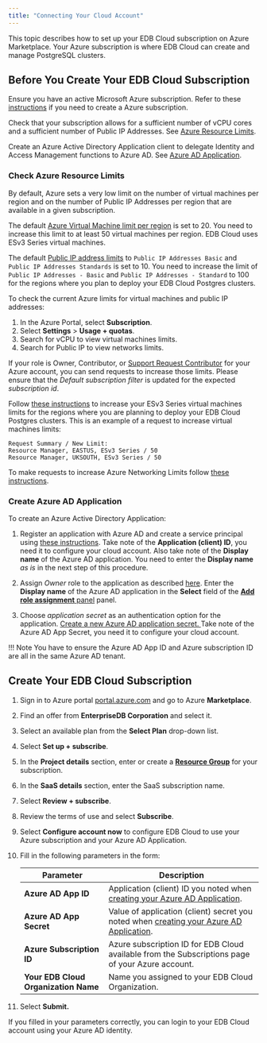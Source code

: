 ```yaml
---
title: "Connecting Your Cloud Account"
---
```


This topic describes how to set up your EDB Cloud subscription on Azure Marketplace. Your Azure subscription is where EDB Cloud can create and manage PostgreSQL clusters.

## Before You Create Your EDB Cloud Subscription

Ensure you have an active Microsoft Azure subscription. Refer to these [instructions](https://docs.microsoft.com/en-us/azure/cost-management-billing/manage/create-subscription) if you need to create a Azure subscription.

Check that your subscription allows for a sufficient number of vCPU cores and a sufficient number of Public IP Addresses. See [Azure Resource Limits](#increase-azure-resource-limits).

Create an Azure Active Directory Application client to delegate Identity and Access Management functions to Azure AD. See [Azure AD Application](#create-azure-ad-application).

### Check Azure Resource Limits

By default, Azure sets a very low limit on the number of virtual machines per region and on the number of Public IP Addresses per region that are available in a given subscription. 

The default [Azure Virtual Machine  limit per region](https://docs.microsoft.com/en-us/azure/azure-resource-manager/management/azure-subscription-service-limits#virtual-machines-limits---azure-resource-manager) is set to 20. You need to increase this limit to at least 50 virtual machines per region. EDB Cloud uses ESv3 Series virtual machines. 

The default [Public IP address limits](https://docs.microsoft.com/en-us/azure/azure-resource-manager/management/azure-subscription-service-limits#publicip-address) to `Public IP Addresses Basic` and `Public IP Addresses Standards` is set to 10. You need to increase the limit of `Public IP Addresses - Basic` and `Public IP Addresses - Standard` to 100 for the regions where you plan to deploy your EDB Cloud Postgres clusters.

To check the current Azure limits for virtual machines and public IP addresses:

1. In the Azure Portal, select **Subscription**.
2. Select **Settings** > **Usage + quotas**.
1. Search for vCPU to view virtual machines limits.
1. Search for Public IP to view networks limits.

If your role is Owner, Contributor, or [Support Request Contributor](https://docs.microsoft.com/en-us/azure/role-based-access-control/built-in-roles#support-request-contributor) for your Azure account, you can send requests to increase those limits. Please ensure that the *Default subscription filter* is updated for the expected *subscription id*.

Follow [these instructions](https://docs.microsoft.com/en-us/azure/azure-portal/supportability/per-vm-quota-requests#request-a-standard-quota-increase-from-help--support) to increase your ESv3 Series virtual machines limits for the regions where you are planning to deploy your EDB Cloud Postgres clusters. This is an example of a request to increase virtual machines limits:

```
Request Summary / New Limit:
Resource Manager, EASTUS, ESv3 Series / 50
Resource Manager, UKSOUTH, ESv3 Series / 50

```
To make requests to increase Azure Networking Limits follow [these instructions](https://docs.microsoft.com/en-us/azure/azure-portal/supportability/networking-quota-requests#request-networking-quota-increase-at-subscription-level-using-help--support).

### Create Azure AD Application

To create an Azure Active Directory Application:
1. Register an application with Azure AD and create a service principal using [these instructions](https://docs.microsoft.com/en-us/azure/active-directory/develop/howto-create-service-principal-portal#register-an-application-with-azure-ad-and-create-a-service-principal).
Take note of the **Application (client) ID**, you need it to configure your cloud account. Also take note of the **Display name** of the Azure AD application. You need to enter the **Display name** _as is_ in the next step of this procedure. 

2. Assign _Owner_ role to the application as described [here](https://docs.microsoft.com/en-us/azure/active-directory/develop/howto-create-service-principal-portal#assign-a-role-to-the-application). Enter the **Display name** of the Azure AD application in the **Select** field of the [**Add role assignment** panel](https://docs.microsoft.com/en-us/azure/role-based-access-control/role-assignments-portal?tabs=current#step-2-open-the-add-role-assignment-pane) panel.

3. Choose _application secret_ as an authentication option for the application. [Create a new Azure AD application secret. ](https://docs.microsoft.com/en-us/azure/active-directory/develop/howto-create-service-principal-portal#option-2-create-a-new-application-secret) Take note of the Azure AD App Secret, you need it to configure your cloud account.


!!! Note
    You have to ensure the Azure AD App ID and Azure subscription ID are all in the same Azure AD tenant.



## Create Your EDB Cloud Subscription

1. Sign in to Azure portal [portal.azure.com](https://portal.azure.com/) and go to Azure **Marketplace**.
2. Find an offer from **EnterpriseDB Corporation** and select it.
3. Select an available plan from the **Select Plan** drop-down list. 
4. Select **Set up + subscribe**. 
5. In the **Project details** section, enter or create a [**Resource Group**](https://docs.microsoft.com/en-us/azure/azure-resource-manager/management/manage-resource-groups-portal#what-is-a-resource-group) for your subscription. 
6. In the **SaaS details** section, enter the SaaS subscription name.
7. Select **Review + subscribe**.
8. Review the terms of use and select **Subscribe**.
9. Select **Configure account now** to configure EDB Cloud to use your Azure subscription and your Azure AD Application.
10. Fill in the following parameters in the form: 


    | Parameter                             | Description                                                                  |
    | ------------------------------------- | ---------------------------------------------------------------------------- |
    | **Azure AD App ID**                   | Application (client) ID you noted when [creating your Azure AD Application](#create-azure-ad-application).|
    | **Azure AD App Secret**               | Value of application (client) secret you noted when [creating your Azure AD Application](#create-azure-ad-application).|
    | **Azure Subscription ID**             | Azure subscription ID for EDB Cloud available from the Subscriptions page of your Azure account.  |
    | **Your EDB Cloud Organization Name**  | Name you assigned to your EDB Cloud Organization.                          |

11. Select **Submit.**
 
If you filled in your parameters correctly, you can login to your EDB Cloud account using your Azure AD identity.

